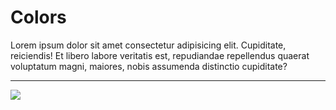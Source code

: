 
<Meta title='Brand Guidelines/Colors' />

# Colors

Lorem ipsum dolor sit amet consectetur adipisicing elit. Cupiditate, reiciendis! Et libero labore veritatis est, repudiandae repellendus quaerat voluptatum magni, maiores, nobis assumenda distinctio cupiditate?

---

<img className='mx-auto m-8 w-3/6' src='/images/guidelines/colors.svg' />
